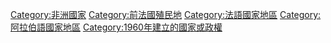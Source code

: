{{noteTA
|1=zh:乍得;zh-hans:乍得;zh-hant:乍得;zh-cn:乍得;zh-tw:查德;zh-hk:乍得;zh-mo:乍得;
}}
{{catmore}}
{{Commonscat|Chad}}

{{DEFAULTSORT:Chad}}
[[Category:非洲國家|Category:非洲國家]]
[[Category:前法國殖民地|Category:前法國殖民地]]
[[Category:法語國家地區|Category:法語國家地區]]
[[Category:阿拉伯語國家地區|Category:阿拉伯語國家地區]]
[[Category:1960年建立的國家或政權|Category:1960年建立的國家或政權]]
